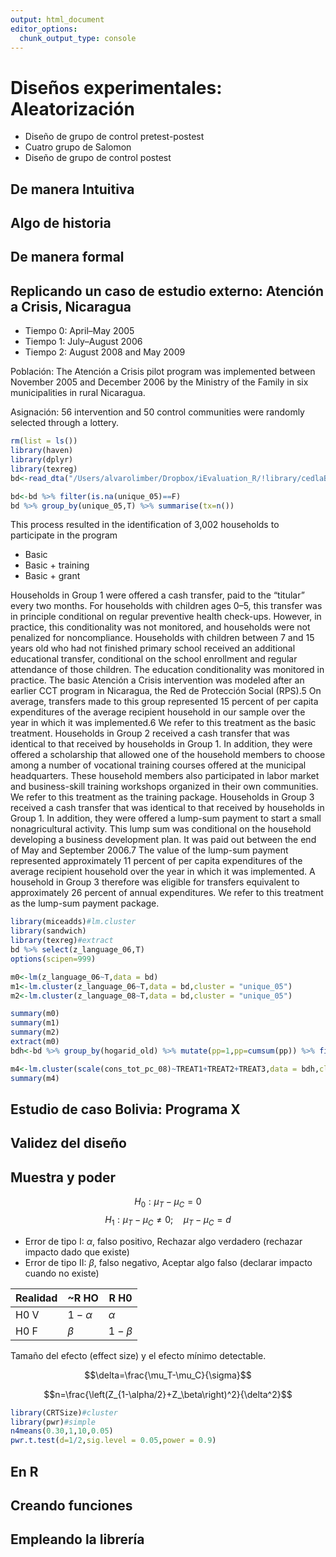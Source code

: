 ```yaml
---
output: html_document
editor_options: 
  chunk_output_type: console
---
```

# Diseños experimentales: Aleatorización

  * Diseño de grupo de control pretest-postest
  * Cuatro grupo de Salomon
  * Diseño de grupo de control postest

## De manera Intuitiva
## Algo de historia
## De manera formal
## Replicando un caso de estudio externo: Atención a Crisis, Nicaragua

  + Tiempo 0: April–May 2005
  + Tiempo 1: July–August 2006
  + Tiempo 2: August 2008 and May 2009
  
Población: The Atención a Crisis pilot program was implemented between November 2005 and December 2006 by the Ministry of the Family in six municipalities in rural Nicaragua.

Asignación: 56 intervention and 50 control communities were randomly selected through a lottery.

```r
rm(list = ls())
library(haven)
library(dplyr)
library(texreg)
bd<-read_dta("/Users/alvarolimber/Dropbox/iEvaluation_R/!library/cedlaBasico/Parte-Practica/Asignacion-Aleatoria/Macours-et-al.dta")

bd<-bd %>% filter(is.na(unique_05)==F)
bd %>% group_by(unique_05,T) %>% summarise(tx=n())
```

This process resulted in the identification
of 3,002 households to participate in the program

  + Basic
  + Basic + training 
  + Basic + grant
  
Households in Group 1 were offered a cash transfer, paid to the “titular” every
two months. For households with children ages 0–5, this transfer was in principle
conditional on regular preventive health check-ups. However, in practice, this conditionality
was not monitored, and households were not penalized for noncompliance.
Households with children between 7 and 15 years old who had not finished primary
school received an additional educational transfer, conditional on the school enrollment
and regular attendance of those children. The education conditionality was
monitored in practice. The basic Atención a Crisis intervention was modeled after
an earlier CCT program in Nicaragua, the Red de Protección Social (RPS).5 On
average, transfers made to this group represented 15 percent of per capita expenditures
of the average recipient household in our sample over the year in which it was
implemented.6 We refer to this treatment as the basic treatment.
Households in Group 2 received a cash transfer that was identical to that received
by households in Group 1. In addition, they were offered a scholarship that allowed
one of the household members to choose among a number of vocational training
courses offered at the municipal headquarters. These household members also participated
in labor market and business-skill training workshops organized in their
own communities. We refer to this treatment as the training package.
Households in Group 3 received a cash transfer that was identical to that received
by households in Group 1. In addition, they were offered a lump-sum payment to
start a small nonagricultural activity. This lump sum was conditional on the household
developing a business development plan. It was paid out between the end of
May and September 2006.7 The value of the lump-sum payment represented approximately
11 percent of per capita expenditures of the average recipient household
over the year in which it was implemented. A household in Group 3 therefore was
eligible for transfers equivalent to approximately 26 percent of annual expenditures.
We refer to this treatment as the lump-sum payment package.  

```r
library(miceadds)#lm.cluster
library(sandwich)
library(texreg)#extract
bd %>% select(z_language_06,T)
options(scipen=999)

m0<-lm(z_language_06~T,data = bd)
m1<-lm.cluster(z_language_06~T,data = bd,cluster = "unique_05")
m2<-lm.cluster(z_language_08~T,data = bd,cluster = "unique_05")

summary(m0)
summary(m1)
summary(m2)
extract(m0)
bdh<-bd %>% group_by(hogarid_old) %>% mutate(pp=1,pp=cumsum(pp)) %>% filter(pp==1)

m4<-lm.cluster(scale(cons_tot_pc_08)~TREAT1+TREAT2+TREAT3,data = bdh,cluster = "unique_05")
summary(m4)
```

## Estudio de caso Bolivia: Programa X

## Validez del diseño
## Muestra y poder

$$H_0: \mu_T-\mu_C=0$$
$$H_1: \mu_T-\mu_C\neq 0; \quad \mu_T-\mu_C= d$$

  * Error de tipo I: $\alpha$, falso positivo, Rechazar algo verdadero (rechazar impacto dado que existe)
  * Error de tipo II: $\beta$, falso negativo, Aceptar algo falso (declarar impacto cuando no existe)
  
| Realidad | ~R HO    | R H0    |
|----------|----------|---------|
| H0 V     | $1-\alpha$ | $\alpha$  |
| H0 F     | $\beta$    | $1-\beta$ |  

Tamaño del efecto (effect size) y el efecto mínimo detectable.

$$\delta=\frac{\mu_T-\mu_C}{\sigma}$$

$$n=\frac{\left(Z_{1-\alpha/2}+Z_\beta\right)^2}{\delta^2}$$
```r
library(CRTSize)#cluster
library(pwr)#simple
n4means(0.30,1,10,0.05)
pwr.t.test(d=1/2,sig.level = 0.05,power = 0.9)
```

## En R



## Creando funciones
## Empleando la librería 